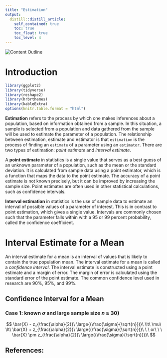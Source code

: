 ```yaml
---
title: "Estimation"
output: 
  distill::distill_article:
    self_contained: true
    toc: true
    toc_float: true
    toc_level: 4
---
```


<!-- <style> -->
<!-- html { -->
<!--   scroll-behavior: smooth; -->
<!-- } -->
<!-- d-article { -->
<!--     contain: none; -->
<!--   } -->
<!-- #TOC { -->
<!--   position: fixed; -->
<!--   z-index: 50; -->
<!--   background: #ebebeb;     /* or   background: white; */ -->
<!--   padding: 10px;           /* optional */ -->
<!--   border-radius: 5px;      /* optional */ -->
<!--   } -->

<!-- /* Hide the ToC when resized to mobile or tablet:  480px, 768px, 900px */ -->
<!-- @media screen and (max-width: 900px) { -->
<!-- #TOC { -->
<!--     position: relative; -->
<!--   } -->
<!-- } -->
<!-- </style> -->

![Content Outline](images/Summary Outline Chapter 3 Estimation.png)\

# Introduction\

```r
library(ggplot2)
library(tidyverse)
library(reshape2)
library(hrbrthemes)
library(kableExtra)
options(knitr.table.format = "html")
```

**Estimation** refers to the process by which one makes inferences about a population, based on information obtained from a sample. In this situation, a sample is selected from a population and data gathered from the sample will be used to estimate the parameter of a population. The relationship between estimation, estimate and estimator is that `estimation` is the process of finding an `estimate` of a parameter using an `estimator`. There are two types of estimation: *point estimate* and *interval estimate*.\

A **point estimate** in statistics is a single value that serves as a best guess of an unknown parameter of a population, such as the mean or the standard deviation. It is calculated from sample data using a point estimator, which is a function that maps the data to the point estimate. The accuracy of a point estimate is not known precisely, but it can be improved by increasing the sample size. Point estimates are often used in other statistical calculations, such as confidence intervals.\

**Interval estimation** in statistics is the use of sample data to estimate an interval of possible values of a parameter of interest. This is in contrast to point estimation, which gives a single value. Intervals are commonly chosen such that the parameter falls within with a 95 or 99 percent probability, called the confidence coefficient.\

# Interval Estimate for a Mean\

An interval estimate for a mean is an interval of values that is likely to contain the true population mean. The interval estimate for a mean is called a *confidence interval*. The interval estimate is constructed using a point estimate and a margin of error. The margin of error is calculated using the standard error of the point estimate. The common confidence level used in research are 90%, 95%, and 99%.\

## Confidence Interval for a Mean\
### Case 1: known $\sigma$ and large sample size $n\ \ge\ 30$)\

$$
\bar{X} - z_{\frac{\alpha}{2}}\ \large{(\frac{\sigma}{\sqrt{n}})}\ \lt\ \mu\ \lt\ \bar{X} + z_{\frac{\alpha}{2}}\ \large{(\frac{\sigma}{\sqrt{n}})}\ \ \ or\ \ \ \bar{X} \pm z_{\frac{\alpha}{2}}\ \large{(\frac{\sigma}{\sqrt{n}})}\
$$





## References:\



<!-- # Hello bookdown  -->

<!-- All chapters start with a first-level heading followed by your chapter title, like the line above. There should be only one first-level heading (`#`) per .Rmd file. -->

<!-- ## A section -->

<!-- All chapter sections start with a second-level (`##`) or higher heading followed by your section title, like the sections above and below here. You can have as many as you want within a chapter. -->

<!-- ### An unnumbered section {-} -->

<!-- Chapters and sections are numbered by default. To un-number a heading, add a `{.unnumbered}` or the shorter `{-}` at the end of the heading, like in this section. -->
